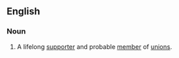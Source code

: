 ==English==

===Noun===
{{en-noun|union men}}

# A lifelong [[supporter]] and probable [[member]] of [[union]]s.